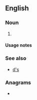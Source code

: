 {{also|ds|Ds|DS|dS|ds.|d's|D.S.|D. S.}}
==English==

===Noun===
{{head|en|noun plural form}}

# {{plural of|D|lang=en}}

====Usage notes====
{{U:en:plurals of letters}}

===See also===
* [[d's]]

===Anagrams===
* {{anagrams|en|S.D.|SD|sd|£sd}}